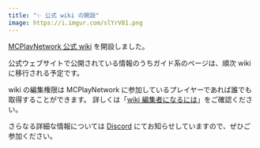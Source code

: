 ```yaml
---
title: "✨ 公式 wiki の開設"
image: https://i.imgur.com/slYrV81.png
---
```


[MCPlayNetwork 公式 wiki](https://wiki.mcplay.biz/) を開設しました。

<!-- truncate -->

公式ウェブサイトで公開されている情報のうちガイド系のページは、順次 wiki に移行される予定です。

wiki の編集権限は MCPlayNetwork に参加しているプレイヤーであれば誰でも取得することができます。
詳しくは「[wiki 編集者になるには](https://wiki.mcplay.biz/wiki/editor/join)」をご確認ください。


さらなる詳細な情報については [Discord](https://wiki.mcplay.biz/info/discord) にてお知らせしていますので、ぜひご参加ください。
